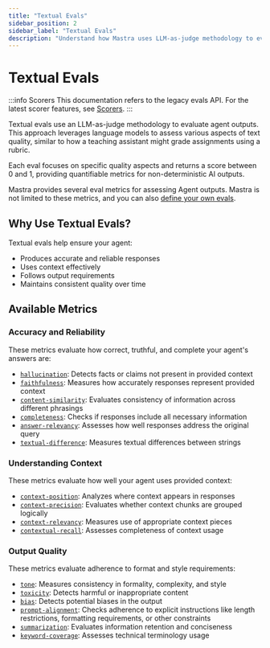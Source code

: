 ```yaml
---
title: "Textual Evals"
sidebar_position: 2
sidebar_label: "Textual Evals"
description: "Understand how Mastra uses LLM-as-judge methodology to evaluate text quality."
---
```



# Textual Evals

:::info Scorers
This documentation refers to the legacy evals API. For the latest scorer features, see [Scorers](/scorers/overview).
:::

Textual evals use an LLM-as-judge methodology to evaluate agent outputs. This approach leverages language models to assess various aspects of text quality, similar to how a teaching assistant might grade assignments using a rubric.

Each eval focuses on specific quality aspects and returns a score between 0 and 1, providing quantifiable metrics for non-deterministic AI outputs.

Mastra provides several eval metrics for assessing Agent outputs. Mastra is not limited to these metrics, and you can also [define your own evals](/evals/custom-eval).

## Why Use Textual Evals?

Textual evals help ensure your agent:

- Produces accurate and reliable responses
- Uses context effectively
- Follows output requirements
- Maintains consistent quality over time

## Available Metrics

### Accuracy and Reliability

These metrics evaluate how correct, truthful, and complete your agent's answers are:

- [`hallucination`](/reference/evals/hallucination): Detects facts or claims not present in provided context
- [`faithfulness`](/reference/evals/faithfulness): Measures how accurately responses represent provided context
- [`content-similarity`](/reference/evals/content-similarity): Evaluates consistency of information across different phrasings
- [`completeness`](/reference/evals/completeness): Checks if responses include all necessary information
- [`answer-relevancy`](/reference/evals/answer-relevancy): Assesses how well responses address the original query
- [`textual-difference`](/reference/evals/textual-difference): Measures textual differences between strings

### Understanding Context

These metrics evaluate how well your agent uses provided context:

- [`context-position`](/reference/evals/context-position): Analyzes where context appears in responses
- [`context-precision`](/reference/evals/context-precision): Evaluates whether context chunks are grouped logically
- [`context-relevancy`](/reference/evals/context-relevancy): Measures use of appropriate context pieces
- [`contextual-recall`](/reference/evals/contextual-recall): Assesses completeness of context usage

### Output Quality

These metrics evaluate adherence to format and style requirements:

- [`tone`](/reference/evals/tone-consistency): Measures consistency in formality, complexity, and style
- [`toxicity`](/reference/evals/toxicity): Detects harmful or inappropriate content
- [`bias`](/reference/evals/bias): Detects potential biases in the output
- [`prompt-alignment`](/reference/evals/prompt-alignment): Checks adherence to explicit instructions like length restrictions, formatting requirements, or other constraints
- [`summarization`](/reference/evals/summarization): Evaluates information retention and conciseness
- [`keyword-coverage`](/reference/evals/keyword-coverage): Assesses technical terminology usage
